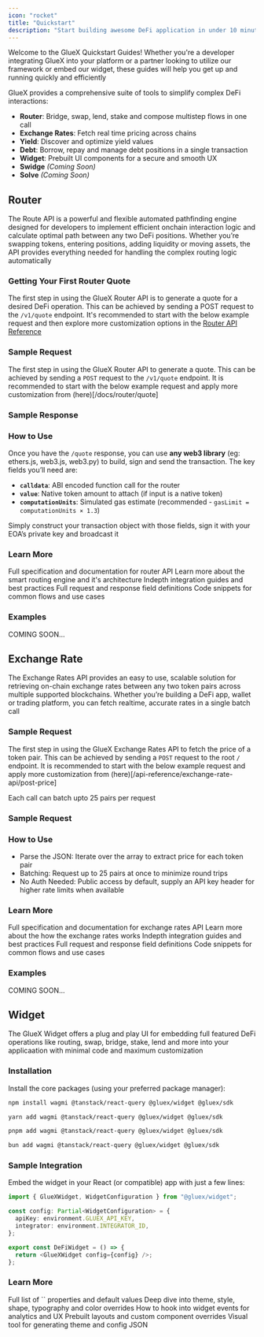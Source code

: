 ```yaml
---
icon: "rocket"
title: "Quickstart"
description: "Start building awesome DeFi application in under 10 minutes"
---
```



Welcome to the GlueX Quickstart Guides! Whether you're a developer integrating GlueX into your platform or a partner looking to utilize our framework or embed our widget, these guides will help you get up and running quickly and efficiently

GlueX provides a comprehensive suite of tools to simplify complex DeFi interactions:

- **Router**: Bridge, swap, lend, stake and compose multistep flows in one call
- **Exchange Rates**: Fetch real time pricing across chains
- **Yield**: Discover and optimize yield values
- **Debt**: Borrow, repay and manage debt positions in a single transaction
- **Widget**: Prebuilt UI components for a secure and smooth UX
- **Swidge** _(Coming Soon)_
- **Solve** _(Coming Soon)_

## Router

The Route API is a powerful and flexible automated pathfinding engine designed for developers to implement efficient onchain interaction logic and calculate optimal path between any two DeFi positions. Whether you’re swapping tokens, entering positions, adding liquidity or moving assets, the API provides everything needed for handling the complex routing logic automatically

### Getting Your First Router Quote

The first step in using the GlueX Router API is to generate a quote for a desired DeFi operation. This can be achieved by sending a POST request to the `/v1/quote` endpoint. It's recommended to start with the below example request and then explore more customization options in the [Router API Reference](/api-reference/router-api/post-quote)

### Sample Request

The first step in using the GlueX Router API to generate a quote. This can be achieved by sending a `POST` request to the `/v1/quote` endpoint. It is recommended to start with the below example request and apply more customization from (here)[/docs/router/quote]

<RouterRequest />

### Sample Response

<RouterResponse />

### How to Use

Once you have the `/quote` response, you can use **any web3 library** (eg: ethers.js, web3.js, web3.py) to build, sign and send the transaction. The key fields you’ll need are:

- **`calldata`**: ABI encoded function call for the router
- **`value`**: Native token amount to attach (if input is a native token)
- **`computationUnits`**: Simulated gas estimate (recommended - `gasLimit = computationUnits × 1.3`)

Simply construct your transaction object with those fields, sign it with your EOA’s private key and broadcast it

### Learn More

<CardGroup cols={3}>
  <Card
    title="API Reference"
    icon="code"
    href="/api-reference/router-api/post-quote"
  >
    Full specification and documentation for router API
  </Card>
  <Card title="Architecture" icon="play" href="">
    Learn more about the smart routing engine and it's architecture
  </Card>
  <Card title="Tutorials" icon="book-open" href="">
    Indepth integration guides and best practices
  </Card>
  <Card
    title="Parameter Reference"
    icon="setting"
    href="/build-with-gluex/router/request-response-format"
  >
    Full request and response field definitions
  </Card>
  <Card title="Examples" icon="terminal" href="">
    Code snippets for common flows and use cases
  </Card>
</CardGroup>

### Examples

<AccordionGroup>
  <Accordion title="Token Swap">

  </Accordion>

  <Accordion title="Vault Entry">

  </Accordion>

  <Accordion title="Lending">

  </Accordion>

  <Accordion title="Staking">

  </Accordion>
  
  <Accordion title="Crosschain">
    COMING SOON...
  </Accordion>
</AccordionGroup>

## Exchange Rate

The Exchange Rates API provides an easy to use, scalable solution for retrieving on-chain exchange rates between any two token pairs across multiple supported blockchains. Whether you’re building a DeFi app, wallet or trading platform, you can fetch realtime, accurate rates in a single batch call

### Sample Request

The first step in using the GlueX Exchange Rates API to fetch the price of a token pair. This can be achieved by sending a `POST` request to the root `/` endpoint. It is recommended to start with the below example request and apply more customization from (here)[/api-reference/exchange-rate-api/post-price]

<Note>Each call can batch upto 25 pairs per request</Note>

<ExchangeRateRequest />

### Sample Request

<ExchangeRateResponse />

### How to Use

- Parse the JSON: Iterate over the array to extract price for each token pair
- Batching: Request up to 25 pairs at once to minimize round trips
- No Auth Needed: Public access by default, supply an API key header for higher rate limits when available

### Learn More

<CardGroup cols={3}>
  <Card title="API Reference" icon="code" href="">
    Full specification and documentation for exchange rates API
  </Card>
  <Card title="Architecture" icon="play" href="">
    Learn more about the how the exchange rates works
  </Card>
  <Card title="Tutorials" icon="book-open" href="">
    Indepth integration guides and best practices
  </Card>
  <Card title="Parameter Reference" icon="setting" href="">
    Full request and response field definitions
  </Card>
  <Card title="Examples" icon="terminal" href="">
    Code snippets for common flows and use cases
  </Card>
</CardGroup>

### Examples

<AccordionGroup>
  <Accordion title="">

  </Accordion>

  <Accordion title="">

  </Accordion>

  <Accordion title="">

  </Accordion>

  <Accordion title="">

  </Accordion>
  
  <Accordion title="">
    COMING SOON...
  </Accordion>
</AccordionGroup>

## Widget

The GlueX Widget offers a plug and play UI for embedding full featured DeFi operations like routing, swap, bridge, stake, lend and more into your applicaation with minimal code and maximum customization

### Installation

Install the core packages (using your preferred package manager):

<CodeGroup>

```bash npm
npm install wagmi @tanstack/react-query @gluex/widget @gluex/sdk
```

```bash yarn
yarn add wagmi @tanstack/react-query @gluex/widget @gluex/sdk
```

```bash pnpm
pnpm add wagmi @tanstack/react-query @gluex/widget @gluex/sdk
```

```bash bun
bun add wagmi @tanstack/react-query @gluex/widget @gluex/sdk
```

</CodeGroup>

### Sample Integration

Embed the widget in your React (or compatible) app with just a few lines:

```typescript
import { GlueXWidget, WidgetConfiguration } from "@gluex/widget";

const config: Partial<WidgetConfiguration> = {
  apiKey: environment.GLUEX_API_KEY,
  integrator: environment.INTEGRATOR_ID,
};

export const DeFiWidget = () => {
  return <GlueXWidget config={config} />;
};
```

### Learn More

<CardGroup cols={3}>
  <Card
    title="Configuration"
    icon="setting"
    href="/build-with-gluex/widget/configuration"
  >
    Full list of `<GlueXWidget />` properties and default values
  </Card>

  <Card title="Theming Guide" icon="palette" href="/build-with-gluex/widget/customizations">
    Deep dive into theme, style, shape, typography and color overrides
  </Card>
  
  <Card title="Event System" icon="zap" href="/build-with-gluex/widget/events">
    How to hook into widget events for analytics and UX
  </Card>
  
  <Card title="Advanced Examples" icon="terminal" href="/build-with-gluex/widget/integration/installing-the-widget">
    Prebuilt layouts and custom component overrides
  </Card>
  
  <Card title="Widget Studio" icon="play" href="https://studio.gluex.xyz/playground">
    Visual tool for generating theme and config JSON
  </Card>
</CardGroup>
